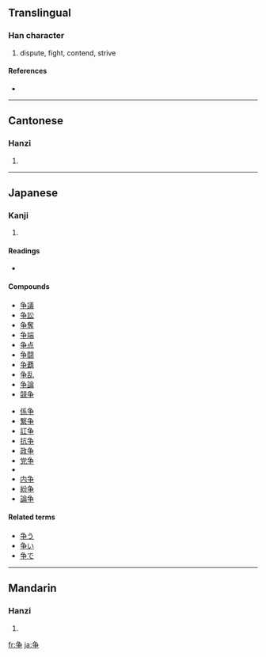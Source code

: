 {{also|爭}}<!-- may be replaced by zh-forms -->
==Translingual==

===Han character===
{{Han char|rn=6|rad=亅|as=05|sn=6|four=|canj=弓尸木 (NSD)}}

# dispute, fight, contend, strive

====References====
* {{Han ref|kx=0137.301|dkj=00236|hdz=10324.120|uh=4E89|ud=20105}}

----

==Cantonese==

===Hanzi===
{{yue-hanzi|jyut=|y=jaang1, jang1}}

# {{defn|Cantonese}}

----

==Japanese==

===Kanji===
{{ja-kanji|grade=4|rs=亅05}}

# {{defn|Japanese}}

====Readings====
* {{ja-readings|on=[[そう]] ([[sō]])|kun=[[あらそう]] ([[争う]], [[arasou]]), [[あらそい]] ([[争い]], [[arasoi]]), [[いかでか]] ([[ikadeka]])}}

====Compounds====
{{top2}}
* [[争議]]
* [[争訟]]
* [[争奪]]
* [[争端]]
* [[争点]]
* [[争闘]]
* [[争覇]]
* [[争乱]]
* [[争論]]
* [[競争]]
{{mid2}}
* [[係争]]
* [[繋争]]
* [[訌争]]
* [[抗争]]
* [[政争]]
* [[党争]]
* {{term|闘争||[[struggle]]|tr=[[とうそう]], [[tōsō]]|lang=ja|sc=Jpan}}
* [[内争]]
* [[紛争]]
* [[論争]]
{{bottom}}

====Related terms====
* [[争う]]
* [[争い]]
* [[争で]]

----

==Mandarin==

===Hanzi===
{{cmn-hanzi|tra=爭|pin=[[zhēng]] ([[zheng1]]), [[zhèng]] ([[zheng4]])|wg=cheng<sup>1</sup>, cheng<sup>4</sup>}}

# {{defn|Mandarin}}

[[fr:争]]
[[ja:争]]